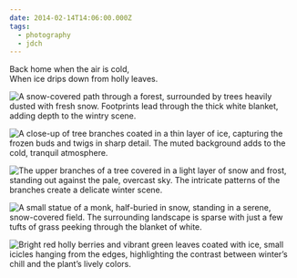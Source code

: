 ```yaml
---
date: 2014-02-14T14:06:00.000Z
tags:
  - photography
  - jdch
---
```

Back home when the air is cold,<br/>
When ice drips down from holly leaves.

![A snow-covered path through a forest, surrounded by trees heavily dusted with fresh snow. Footprints lead through the thick white blanket, adding depth to the wintry scene.](/assets/photos/20140214-IMG_3486.jpg)

![A close-up of tree branches coated in a thin layer of ice, capturing the frozen buds and twigs in sharp detail. The muted background adds to the cold, tranquil atmosphere.](/assets/photos/20140213-IMG_3322.jpg)

![The upper branches of a tree covered in a light layer of snow and frost, standing out against the pale, overcast sky. The intricate patterns of the branches create a delicate winter scene.](/assets/photos/20140214-IMG_3436.jpg)

![A small statue of a monk, half-buried in snow, standing in a serene, snow-covered field. The surrounding landscape is sparse with just a few tufts of grass peeking through the blanket of white.](/assets/photos/20140213-IMG_3399.jpg)

![Bright red holly berries and vibrant green leaves coated with ice, small icicles hanging from the edges, highlighting the contrast between winter’s chill and the plant’s lively colors.](/assets/photos/20140213-IMG_3403.jpg)

